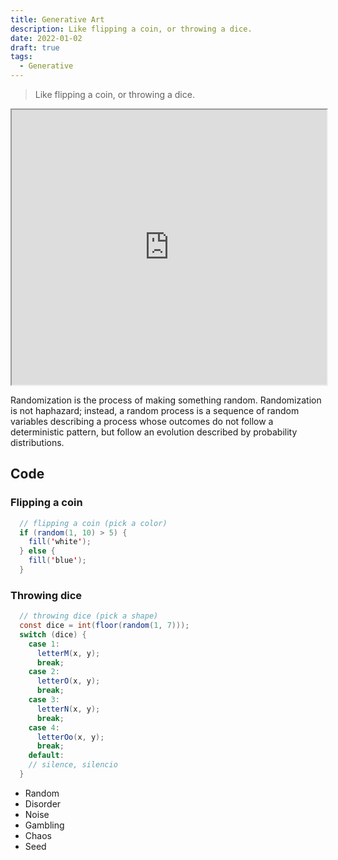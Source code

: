 ```yaml
---
title: Generative Art
description: Like flipping a coin, or throwing a dice.
date: 2022-01-02
draft: true
tags:
  - Generative
---
```


> Like flipping a coin, or throwing a dice.

<iframe src="https://editor.p5js.org/colormono/full/A70nepNqZ" width="100%" height="440"></iframe>

Randomization is the process of making something random. Randomization is not haphazard; instead, a random
process is a sequence of random variables describing a process whose outcomes do not follow a deterministic
pattern, but follow an evolution described by probability distributions.

## Code

### Flipping a coin

```java
  // flipping a coin (pick a color)
  if (random(1, 10) > 5) {
    fill('white');
  } else {
    fill('blue');
  }
```

### Throwing dice

```java
  // throwing dice (pick a shape)
  const dice = int(floor(random(1, 7)));
  switch (dice) {
    case 1:
      letterM(x, y);
      break;
    case 2:
      letterO(x, y);
      break;
    case 3:
      letterN(x, y);
      break;
    case 4:
      letterOo(x, y);
      break;
    default:
    // silence, silencio
  }
```

- Random
- Disorder
- Noise
- Gambling
- Chaos
- Seed
